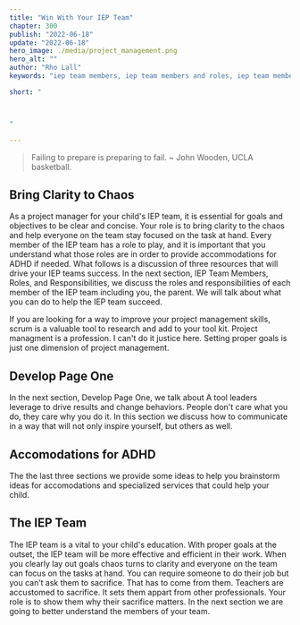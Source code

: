 ```yaml
---
title: "Win With Your IEP Team"
chapter: 300
publish: "2022-06-18"
update: "2022-06-18"
hero_image: ./media/project_management.png 
hero_alt: ""
author: "Rho Lall"
keywords: "iep team members, iep team members and roles, iep team members roles and responsibilities, accomodations for adhd, scrum in schools, accomodations for students with adhd, accommodations for adhd elementary students"

short: "



"

---
```


>Failing to prepare is preparing to fail. ~ John Wooden, UCLA basketball.

## Bring Clarity to Chaos
 
As a project manager for your child's IEP team, it is essential for goals and objectives to be clear and concise. Your role is to bring clarity to the chaos and help everyone on the team stay focused on the task at hand. Every member of the IEP team has a role to play, and it is important that you understand what those roles are in order to provide accommodations for ADHD if needed. What follows is a discussion of three resources that will drive your IEP teams success. In the next section, IEP Team Members, Roles, and Responsibilities, we discuss the roles and responsibilities of each member of the IEP team including you, the parent. We will talk about what you can do to help the IEP team succeed. 

If you are looking for a way to improve your project management skills, scrum is a valuable tool to research and add to your tool kit. Project managment is a profession. I can't do it justice here. Setting proper goals is just one dimension of project management.

## Develop Page One

In the next section, Develop Page One, we talk about A tool leaders leverage to drive results and change behaviors. People don't care what you do, they care why you do it. In this section we discuss how to communicate in a way that will not only inspire yourself, but others as well.

## Accomodations for ADHD

The the last three sections we provide some ideas to help you brainstorm ideas for accomodations and specialized services that could help your child.


## The IEP Team

The IEP team is a vital to your child's education. With proper goals at the outset, the IEP team will be more effective and efficient in their work. When you clearly lay out goals chaos turns to clarity and everyone on the team can focus on the tasks at hand. You can require someone to do their job but you can’t ask them to sacrifice. That has to come from them. Teachers are accustomed to sacrifice. It sets them appart from other professionals. Your role is to show them why their sacrifice matters. In the next section we are going to better understand the members of your team.
